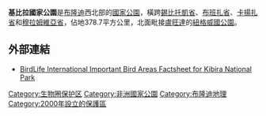{{Infobox Protected area
| name = 基比拉國家公園
| iucn_category = II
| photo =
| photo_caption =
| location ={{flag|Burundi}}
| nearest_city = 
| map = Burundi
| map_caption = 
| lat_d = 2
| lat_m = 54
| lat_s = 52.79
| lat_NS = S
| long_d = 29
| long_m = 26
| long_s = 1
| long_EW = E
| area = 378.7平方公里
| established =
| visitation_num =
| visitation_year =
| governing_body = 
}}

'''基比拉國家公園'''是[[布隆迪|布隆迪]]西北部的[[國家公園|國家公園]]，橫跨[[錫比托凱省|錫比托凱省]]、[[布班扎省|布班扎省]]、[[卡揚扎省|卡揚扎省]]和[[穆拉姆維亞省|穆拉姆維亞省]]，佔地378.7平方公里，北面毗接[[盧旺達|盧旺達]]的[[紐格威國公園|紐格威國公園]]。

==外部連結==
* [http://www.birdlife.org/datazone/sites/index.html?action=SitHTMDetails.asp&sid=6034&m=0 BirdLife International Important Bird Areas Factsheet for Kibira National Park]{{WebCite|url=https://www.webcitation.org/618nU8fhv?url=http://www.birdlife.org/datazone/sitefactsheet.php?id=6034 |date=20110823011305 |dateformat=iso }}

[[Category:生物圈保护区|Category:生物圈保护区]]
[[Category:非洲國家公園|Category:非洲國家公園]]
[[Category:布隆迪地理|Category:布隆迪地理]]
[[Category:2000年設立的保護區|Category:2000年設立的保護區]]
{{Burundi-geo-stub}}